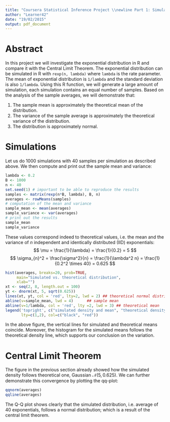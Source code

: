 ```yaml
---
title: "Coursera Statistical Inference Project \\newline Part 1: Simulation exercise"
author: "Learner42"
date: "19/02/2015"
output: pdf_document
---
```


# Abstract

In this project we will investigate the exponential distribution in R and compare it with the Central Limit Theorem. The exponential distribution can be simulated in R with ``rexp(n, lambda)`` where ``lambda`` is the rate parameter. The mean of exponential distribution is ``1/lambda`` and the standard deviation is also ``1/lambda``. Using this R function, we will generate a large amount of simulation, each simulation contains an equal number of samples. Based on the analysis of the sample averages, we will demonstrate that:

1. The sample mean is approximately the theoretical mean of the distribution.
2. The variance of the sample average is approximately the theoretical variance of the distribution.
3. The distribution is approximately normal.

# Simulations

Let us do 1000 simulations with 40 samples per simulation as described above. We then compute and print out the sample mean and variance:

```r
lambda <- 0.2
B <- 1000
n <- 40
set.seed(1) # important to be able to reproduce the results
samples <- matrix(rexp(n*B, lambda), B, n)
averages <- rowMeans(samples)
# computation of the mean and variance
sample_mean <- mean(averages)
sample_variance <- var(averages)
# print out the results
sample_mean
sample_variance
```

These values correspond indeed to theoretical values, i.e. the mean and the variance of $n$ independent and identically distributed (IID) exponentials:
$$
\mu = \frac{1}{\lambda} = \frac{1}{0.2} = 5 
$$
$$
\sigma_{n}^2 = \frac{\sigma^2}{n}  = \frac{1}{\lambda^2 n} = \frac{1}{0.2^2 \times 40} = 0.625
$$

```r
hist(averages, breaks=20, prob=TRUE, 
     main="Simulated vs. theoretical distribution",
     xlab="")
xt <- seq(2, 8, length.out = 100)
yt <- dnorm(xt, 5, sqrt(0.625))
lines(xt, yt, col = 'red', lty=2, lwd = 2) ## theoretical normal distribution
abline(v=sample_mean, lwd = 4)      ## sample mean
abline(v=1/lambda, col = 'red', lty =2, lwd = 3) ## theoretical mean
legend('topright', c("simulated density and mean", "theoretical density and mean"), 
       lty=c(1,2), col=c("black", "red"))
```

In the above figure, the vertical lines for simulated and theoretical means coincide. Moreover, the histogram for the simulated means follows the theoretical density line, which supports our conclusion on the variation.

# Central Limit Theorem

The figure in the previous section already showed how the simulated density follows theoretical one, Gaussian $\mathcal{N}(5,0.625)$. We can further demonstrate this convergence by plotting the qq-plot:

```r
qqnorm(averages)
qqline(averages)
```
The Q-Q plot shows clearly that the simulated distribution, i.e. average of 40 exponentials, follows a normal distribution; which is a result of the central limit theorem.